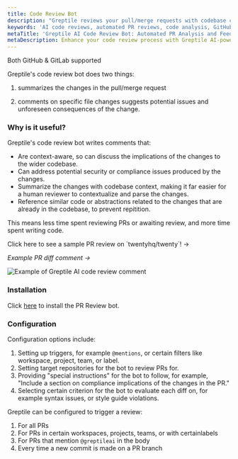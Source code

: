 ```yaml
---
title: Code Review Bot
description: "Greptile reviews your pull/merge requests with codebase context-aware comments"
keywords: 'AI code reviews, automated PR reviews, code analysis, GitHub integration, GitLab integration, codebase context'
metaTitle: 'Greptile AI Code Review Bot: Automated PR Analysis and Feedback'
metaDescription: Enhance your code review process with Greptile AI-powered bot. Get context-aware comments and codebase-specific feedback on your pull requests.'
---
```


<Note>Both GitHub & GitLab supported</Note>

Greptile's code review bot does two things:

1. summarizes the changes in the pull/merge request

2. comments on specific file changes suggests potential issues and unforeseen consequences of the change.

### Why is it useful?

Greptile's code review bot writes comments that:

- Are context-aware, so can discuss the implications of the changes to the wider codebase.
- Can address potential security or compliance issues produced by the changes.
- Summarize the changes with codebase context, making it far easier for a human reviewer to contextualize and parse the changes.
- Reference similar code or abstractions related to the changes that are already in the codebase, to prevent repitition.

This means less time spent reviewing PRs or awaiting review, and more time spent writing code.

<Card href="https://github.com/twentyhq/twenty/pull/5718">
  Click here to see a sample PR review on `twentyhq/twenty`! ->
</Card>

_Example PR diff comment ->_

<Frame>
  <img src="/images/cr.png" alt="Example of Greptile AI code review comment" />
</Frame>

### Installation

Click [here](https://app.greptile.com/) to install the PR Review bot.

### Configuration

Configuration options include:

1. Setting up triggers, for example `@mentions`, or certain filters like workspace, project, team, or label.
2. Setting target repositories for the bot to review PRs for.
3. Providing "special instructions" for the bot to follow, for example, "Include a section on compliance implications of the changes in the PR."
4. Selecting certain criterion for the bot to evaluate each diff on, for example syntax issues, or style guide violations.

Greptile can be configured to trigger a review:

1. For all PRs
2. For PRs in certain workspaces, projects, teams, or with certainlabels
3. For PRs that mention `@greptileai` in the body
4. Every time a new commit is made on a PR branch